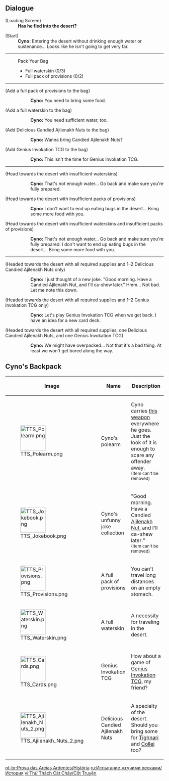 {{EventTabs}}

==Dialogue==
{{Dialogue start}}
;(Loading Screen)
:'''Has he fled into the desert?'''

;(Start)
:'''Cyno:''' Entering the desert without drinking enough water or sustenance... Looks like he isn't going to get very far.
----
:Pack Your Bag
:* Full waterskin (0/3)
:* Full pack of provisions (0/2)
----
;(Add a full pack of provisions to the bag)
::'''Cyno:''' You need to bring some food.

;(Add a full waterskin to the bag)
::'''Cyno:''' You need sufficient water, too.

;(Add Delicious Candied Ajilenakh Nuts to the bag)
::'''Cyno:''' Wanna bring Candied Ajilenakh Nuts?

;(Add Genius Invokation TCG to the bag)
::'''Cyno:''' This isn't the time for Genius Invokation TCG.
----
;(Head towards the desert with insufficient waterskins)
::'''Cyno:''' That's not enough water... Go back and make sure you're fully prepared.

;(Head towards the desert with insufficient packs of provisions)
::'''Cyno:''' I don't want to end up eating bugs in the desert... Bring some more food with you.

;(Head towards the desert with insufficient waterskins and insufficient packs of provisions)
::'''Cyno:''' That's not enough water... Go back and make sure you're fully prepared. I don't want to end up eating bugs in the desert... Bring some more food with you.<!--no dialogue if bringing only the required supplies-->
----
;(Headed towards the desert with all required supplies and 1–2 Delicious Candied Ajilenakh Nuts only)
::'''Cyno:''' I just thought of a new joke. "Good morning. Have a Candied Ajilenakh Nut, and I'll ca-shew later." Hmm... Not bad. Let me note this down.

;(Headed towards the desert with all required supplies and 1–2 Genius Invokation TCG only)
::'''Cyno:''' Let's play Genius Invokation TCG when we get back. I have an idea for a new card deck.

;(Headed towards the desert with all required supplies, one Delicious Candied Ajilenakh Nuts, and one Genius Invokation TCG)
::'''Cyno:''' We might have overpacked... Not that it's a bad thing. At least we won't get bored along the way.
{{Dialogue end}}

==Cyno's Backpack==
{|class="article-table"
!Image!!Name!!Description
|-
|[[File:TTS Polearm.png|80px]]
|Cyno's polearm
|Cyno carries [[Staff of the Scarlet Sands|this weapon]] everywhere he goes. Just the look of it is enough to scare any offender away.<br /><small>(Item can't be removed)</small>
|-
|[[File:TTS Jokebook.png|80px]]
|Cyno's unfunny joke collection
|"Good morning. Have a Candied [[Ajilenakh Nut]], and I'll ca-shew later."<br /><small>(Item can't be removed)</small>
|-
|[[File:TTS Provisions.png|80px]]
|A full pack of provisions
|You can't travel long distances on an empty stomach.
|-
|[[File:TTS Waterskin.png|80px]]
|A full waterskin
|A necessity for traveling in the desert.
|-
|[[File:TTS Cards.png|80px]]
|Genius Invokation TCG
|How about a game of [[Genius Invokation TCG]], my friend?
|-
|[[File:TTS Ajilenakh Nuts 2.png|80px]]
|Delicious Candied Ajilenakh Nuts
|A specialty of the desert. Should you bring some for [[Tighnari]] and [[Collei]] too?
|}

[[pt-br:Prova das Areias Ardentes/História]]
[[ru:Испытание жгучими песками/История]]
[[vi:Thử Thách Cát Cháy/Cốt Truyện]]